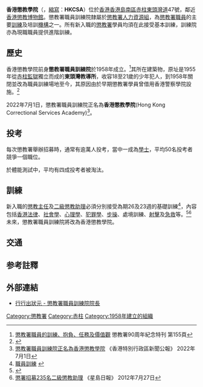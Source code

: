 {{Infobox University
|Name= 香港懲教學院
|EnglishName= Correctional Services Department Staff Training Institute 
|SealImage=
|SealInfo=
|Motto=
|Established= 1958年
|Type= 香港懲教學院
|President= 叢翠儀 (2020-2021)<br>何國文 (2018-2020)
|Location= [[香港|香港]][[香港島|香港島]][[南區_(香港)|南區]][[赤柱|赤柱]][[東頭灣道|東頭灣道]]47號
|Campus= 
|AreaTotal=
|Department=
|Faculty=
|Professor= [[謝少峰|謝少峰]]
|Associate Professor=
|Assistant Professor=
|Lecturer=
|Student=
|Undergraduate=
|Postgraduate=
|暱稱=
|Website=
|Celebration=
}}

'''香港懲教學院'''（{{lang-en|'''H'''ong '''K'''ong '''C'''orrectional '''S'''ervices '''A'''cademy}}，[[縮寫|縮寫]]：'''HKCSA'''）位於[[香港|香港]][[香港島|香港島]][[南區_(香港)|南區]][[赤柱|赤柱]][[東頭灣道|東頭灣道]]47號，鄰近[[香港懲教博物館|香港懲教博物館]]。懲教署職員訓練院隸屬於[[懲教署|懲教署]][[人力資源組|人力資源組]]，為[[懲教署|懲教署]][[職員|職員]]的主要[[訓練|訓練]]及培訓[[機構|機構]]之一。所有新入職的[[懲教署|懲教署]]學員均須在此接受基本訓練，訓練院亦為現職職員提供進階訓練。

==歷史==
香港懲教學院前身'''懲教署職員訓練院'''於1958年成立。<ref>[http://www.csd.gov.hk/90th_MemerialBook/hkcs_tc/index.html 懲教署職員的訓練、抱負、任務及價值觀] {{webarchive|url=https://web.archive.org/web/20150923211427/http://www.csd.gov.hk/90th_MemerialBook/hkcs_tc/index.html |date=2015-09-23 }} 懲教署90周年紀念特刊 第155頁</ref>其所在建築物，原址是1955年從[[赤柱監獄|赤柱監獄]]獨立而成的'''東頭灣教導所'''，收容18至21歲的少年犯人，到1958年關閉並改為職員訓練場地至今，其原因由於早期懲教署學員曾借用香港警察學院設施。<ref>{{cite book |author1=何仲詩 |title=風雲背後──香港監獄私人檔案 |date=2008-03-13 |publisher=紅出版（藍天圖書） |location=香港 |isbn=9789628980505 |page=21 |accessdate=2020-02-23}}</ref>

2022年7月1日，懲教署職員訓練院正名為'''香港懲教學院'''(Hong Kong Correctional Services Academy)<ref>[https://www.info.gov.hk/gia/general/202207/01/P2022063000606.htm 懲教署職員訓練院正名為香港懲教學院] 《香港特別行政區新聞公報》 2022年7月1日</ref>。

==投考==
每次懲教署舉辦招募時，通常有逾萬人投考，當中一成為[[學士|學士]]，平均50名投考者競爭一個職位。

於體能測試中，平均有四成投考者被淘汰。

==訓練==
新入職的[[懲教主任|懲教主任]]及[[二級懲教助理|二級懲教助理]]必須分別接受為期26及23週的基礎訓練<ref>[http://www.csd.gov.hk/tc_chi/abt/abt.html 職員訓練] {{webarchive|url=https://web.archive.org/web/20131006103827/http://www.csd.gov.hk/tc_chi/abt/abt.html |date=2013-10-06 }}</ref>，內容包括[[香港法律|香港法律]]、[[社會學|社會學]]、[[心理學|心理學]]、[[犯罪學|犯罪學]]、[[步操|步操]]、處境訓練、[[射擊|射擊]]及[[急救|急救]]等。<ref>{{Cite web |url=http://www.youth.gov.hk/tc/kaleidoscope/CSD_principle_tc.htm |title=懲教署職員訓練院院長: 懲教署的工作是「亦懲亦教」 |access-date=2012-01-31 |archive-url=https://web.archive.org/web/20121101035621/http://www.youth.gov.hk/tc/kaleidoscope/CSD_principle_tc.htm |archive-date=2012-11-01 |dead-url=yes }}</ref><ref>[http://hk.news.yahoo.com/懲署招募235名二級懲教助理-220951343.html 懲署招募235名二級懲教助理] {{Wayback|url=http://hk.news.yahoo.com/%E6%87%B2%E7%BD%B2%E6%8B%9B%E5%8B%9F235%E5%90%8D%E4%BA%8C%E7%B4%9A%E6%87%B2%E6%95%99%E5%8A%A9%E7%90%86-220951343.html |date=20121102052444 }} 《星島日報》 2012年7月27日</ref>
未來，懲教署職員訓練院將改為香港懲教學院。

==交通==
{{港島巴士簡單列表|6|6X|14|63|73|260|314}}
{{過海隧道巴士簡單列表|973}}
{{港島專線小巴簡單列表|40|52}}

==参考註釋==
{{reflist}}

==外部連結==
*[https://web.archive.org/web/20120309040134/http://www.youth.gov.hk/tc/kaleidoscope/csd/csd_p_csdsti_1.htm 行行出狀元 - 懲教署職員訓練院院長]
{{香港懲教設施}}
[[Category:懲教署|Category:懲教署]]
[[Category:赤柱|Category:赤柱]]
[[Category:1958年建立的組織|Category:1958年建立的組織]]